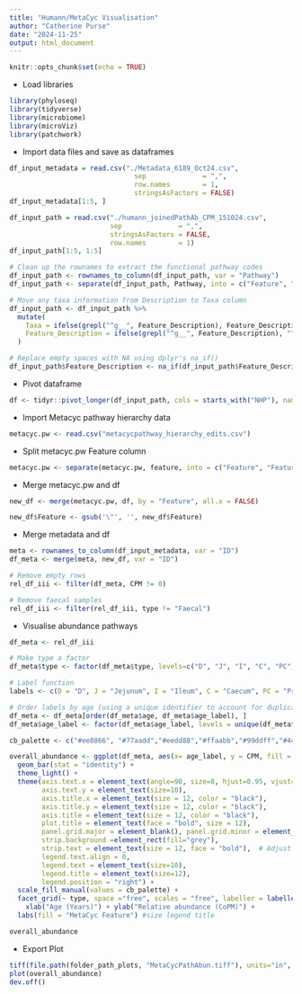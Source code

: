 ---
title: "Humann/MetaCyc Visualisation"
author: "Catherine Purse"
date: "2024-11-25"
output: html_document
---

```{r setup, include=FALSE}
knitr::opts_chunk$set(echo = TRUE)
```

* Load libraries
```{r}
library(phyloseq)
library(tidyverse)
library(microbiome)
library(microViz)
library(patchwork)
```

* Import data files and save as dataframes
```{r}
df_input_metadata = read.csv("./Metadata_6189_Oct24.csv", 
                               sep              = ",", 
                               row.names        = 1,
                               stringsAsFactors = FALSE)
df_input_metadata[1:5, ]

df_input_path = read.csv("./humann_joinedPathAb_CPM_151024.csv", 
                         sep              = ",", 
                         stringsAsFactors = FALSE, 
                         row.names        = 1)
df_input_path[1:5, 1:5]
```

```{r}
# Clean up the rownames to extract the functional pathway codes
df_input_path <- rownames_to_column(df_input_path, var = "Pathway")
df_input_path <- separate(df_input_path, Pathway, into = c("Feature", "Feature_Description", "Taxa"), sep = "[:|]", extra = "merge", fill = "right")

# Move any taxa information from Description to Taxa column
df_input_path <- df_input_path %>%
  mutate(
    Taxa = ifelse(grepl("^g__", Feature_Description), Feature_Description, Taxa),
    Feature_Description = ifelse(grepl("^g__", Feature_Description), "", Feature_Description)
  )

# Replace empty spaces with NA using dplyr's na_if()
df_input_path$Feature_Description <- na_if(df_input_path$Feature_Description, "")
```

* Pivot dataframe
```{r}
df <- tidyr::pivot_longer(df_input_path, cols = starts_with("NHP"), names_to = "ID", values_to = "CPM")
```

* Import Metacyc pathway hierarchy data
```{r}
metacyc.pw <- read.csv("metacycpathway_hierarchy_edits.csv")
```

* Split metacyc.pw Feature column
```{r}
metacyc.pw <- separate(metacyc.pw, feature, into = c("Feature", "Feature_Description"), sep = ":", extra = "merge", fill = "right")
```

* Merge metacyc.pw and df
```{r}
new_df <- merge(metacyc.pw, df, by = "Feature", all.x = FALSE)

new_df$Feature <- gsub('\"', '', new_df$Feature)
```

* Merge metadata and df
```{r}
meta <- rownames_to_column(df_input_metadata, var = "ID")
df_meta <- merge(meta, new_df, var = "ID")
```

```{r}
# Remove empty rows
rel_df_iii <- filter(df_meta, CPM != 0)
```

```{r}
# Remove faecal samples
rel_df_iii <- filter(rel_df_iii, type != "Faecal")
```

* Visualise abundance pathways
```{r}
df_meta <- rel_df_iii

# Make type a factor
df_meta$type <- factor(df_meta$type, levels=c("D", "J", "I", "C", "PC", "DC"))

# Label function
labels <- c(D = "D", J = "Jejunum", I = "Ileum", C = "Caecum", PC = "Proximal Colon", DC = "Distal Colon")

# Order labels by age (using a unique identifier to account for duplicates in df)
df_meta <- df_meta[order(df_meta$age, df_meta$age_label), ]
df_meta$age_label <- factor(df_meta$age_label, levels = unique(df_meta$age_label))

cb_palette <- c("#ee8866", "#77aadd","#eedd88","#ffaabb","#99ddff","#44bb99", "#bbcc33","#cc99cc","#dddddd","#ccbbaa","#dd7788","#66ccee")

overall_abundance <- ggplot(df_meta, aes(x= age_label, y = CPM, fill = level_1)) +
  geom_bar(stat = "identity") + 
  theme_light() +
  theme(axis.text.x = element_text(angle=90, size=8, hjust=0.95, vjust=0.2), 
        axis.text.y = element_text(size=10),
        axis.title.x = element_text(size = 12, color = "black"),
        axis.title.y = element_text(size = 12, color = "black"),
        axis.title = element_text(size = 12, color = "black"),
        plot.title = element_text(face = "bold", size = 12),
        panel.grid.major = element_blank(), panel.grid.minor = element_blank(), 
        strip.background =element_rect(fill="grey"),
        strip.text = element_text(size = 12, face = "bold"),  # Adjust the size of facet labels
        legend.text.align = 0, 
        legend.text = element_text(size=10),
        legend.title = element_text(size=12),
        legend.position = "right") +
  scale_fill_manual(values = cb_palette) +
  facet_grid(~ type, space ="free", scales = "free", labeller = labeller(type = labels)) +
    xlab("Age (Years)") + ylab("Relative abundance (CoPM)") +
  labs(fill = "MetaCyc Feature") #size legend title

overall_abundance
```

* Export Plot
```{r}
tiff(file.path(folder_path_plots, "MetaCycPathAbun.tiff"), units="in", width=13.5, height=6, res=300)
plot(overall_abundance)
dev.off()
```